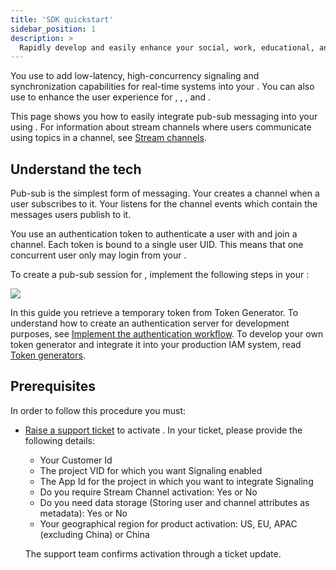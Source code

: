 ```yaml
---
title: 'SDK quickstart'
sidebar_position: 1
description: >
  Rapidly develop and easily enhance your social, work, educational, and IoT apps.
---
```




You use <Vg k="MESS_SDK" /> to add low-latency, high-concurrency signaling and
synchronization capabilities for real-time systems into your <Vpl k="CLIENT" />. You can also use <Vg k="SIG" /> to
enhance the user experience for <Vg k="VIDEO" />, <Vg k="AUDIO" />,  <Vg k="ILS" />, and <Vg k="BS" />.

This page shows you how to easily integrate pub-sub messaging into your <Vpl k="CLIENT" /> using <Vg
k="MESS_SDK" />. For information about stream channels where users communicate using topics in a channel, see [Stream
channels](/en/signaling/develop/stream-channel).

## Understand the tech

Pub-sub is the simplest form of messaging. Your <Vpl k="MESS" /> creates a channel when a user subscribes to it. Your <Vpl k="CLIENT" /> listens for the channel events which contain the messages
users publish to it.

You use an authentication token to authenticate a user with <Vg k="MESS" /> and join a channel. Each token is
bound to a single user UID. This means that one concurrent user only may login from your <Vpl k="CLIENT" />.

To create a pub-sub session for <Vg k="MESS" /> , implement the following steps in your
<Vpl k="CLIENT" />:

![](/images/signaling/get-started-workflow.svg)

In this guide you retrieve a temporary token from Token Generator. To understand how to create an authentication
server for development purposes, see [Implement the authentication workflow](../get-started/authentication-workflow).
To develop your own token generator and integrate it into your production IAM system, read [Token generators](/signaling/develop/integrate-token-generation).

## Prerequisites

In order to follow this procedure you must:

<Prerequites />

- [Raise a support ticket](https://agora-ticket.agora.io/) to activate <Vg k="MESS" />. In your ticket, please provide the following details:
    - Your <Vg k="COMPANY" /> Customer Id
    - The project VID for which you want Signaling enabled
    - The App Id for the project in which you want to integrate Signaling
    - Do you require Stream Channel activation: Yes or No
    - Do you need data storage (Storing user and channel attributes as metadata): Yes or No
    - Your geographical region for product activation: US, EU, APAC (excluding China) or China                                                                                           
    
    The <Vg k="COMPANY" /> support team confirms activation through a ticket update.



<GetStartedSDK  product="Signaling" company="Agora" sdk="Signaling SDK" client="app" />



